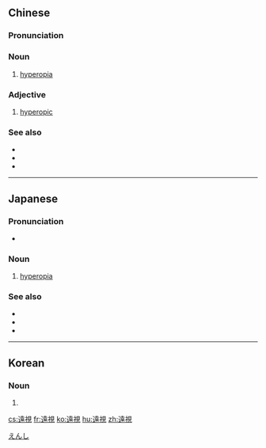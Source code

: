 {{also|远视}}
==Chinese==
{{zh-forms|s=远视}}
{{wikipedia|lang=zh}}

===Pronunciation===
{{zh-pron
|m=yuǎnshì
|c=jyun5 si6
|md=uōng-sé
|mn=qz,tw,xm,zz:oán-sī
|cat=n,a
}}

===Noun===
{{zh-noun}}

# {{lb|zh|pathology}} [[hyperopia]]

===Adjective===
{{zh-adj}}

# {{lb|zh|pathology}} [[hyperopic]]

===See also===
* {{zh-l|近視}}
* {{zh-l|散光}}
* {{zh-l|老花}}

----

==Japanese==
{{wikipedia|lang=ja}}
{{ja-kanjitab|えん|し|yomi=o}}

===Pronunciation===
{{ja-pron|acc=h|y=ko|えんし}}
* {{homophone|lang=ja|煙死|sort=えんし}}

===Noun===
{{ja-noun|えんし|hhira=ゑんし}}

# {{lb|ja|pathology|sort=えんし}} [[hyperopia]]

===See also===
* {{ja-r|近%視|きん%し}}
* {{ja-r|乱%視|らん%し}}
* {{ja-r|老%視|ろう%し}}

[[Category:ja:Eye|えんし]]

----

==Korean==
{{ko-hanjatab}}

===Noun===
{{ko-noun|hangeul=원시|mr=wŏnsi|y=wēnsi}}

# {{hanja form of|원시|[[hyperopia]]}}

[[cs:遠視]]
[[fr:遠視]]
[[ko:遠視]]
[[hu:遠視]]
[[zh:遠視]]